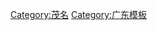 
{{Navbox
|name=茂名专题
|title=[[茂名市|<span style="color:white">茂名专题</span>]]
|above=
|image={{茂名市行政区划图|356}}
|abovestyle=background:#9b1b30;color:white;
|titlestyle=background:#9b1b30;color:white;
|groupstyle=background:#9b1b30;color:white;text-align:center;
|oddstyle=background-color:#fff7f7
|evenstyle=background-color:#f7eaea
|listclass=hlist
|state={{{state<includeonly>|autocollapse</includeonly>}}}
|group1=历史
|list1=
*[[高凉郡 (东汉)|高凉郡]]
*[[高州 (广东)|高州]]
*[[潘州 (唐朝)|潘州]]
*[[高州路]]
*[[高州府]]
*[[茂名县]]
*[[茂名市]]
|group2=区划
|list2=
*[[茂南区]]
*[[电白区]]
*<s>[[茂港区]]</s>
*[[高州市]]
*[[信宜市]]
*[[化州市]]
|group3=地理
|list3=
*[[鉴江]]
*[[罗江 (鉴江支流)|罗江]]
*[[袂花江]]
*[[小东江 (袂花江支流)|小东江]]
*[[放鸡岛]]
*[[高州水库]]
*[[云雾山]]
*[[浮山岭]]
* [[水东湾]]
* [[虎头山 (广东)|虎头山]]
*[[晏镜岭]]
|group4=经济
|list4=
*[[广东茂名滨海新区]]
*[[共青河新城]]
*[[茂名石化]]
*[[茂化实华]] 
|group5=交通
|list5={{Navbox|child
|groupstyle=background:#bf1932;color:white;text-align:center;
|oddstyle=background-color:#fff7f7
|evenstyle=background-color:#f7eaea
|listclass=hlist
|group1=高速公路
|list1=
*[[茂湛高速公路]]
*[[阳茂高速公路]]
*[[罗信高速公路]]
*[[汕湛高速公路云湛段]]
*[[包茂高速公路]]
*[[茂名港高速公路]]
|group2=铁路
|list2=
*[[茂名站]]
*[[茂名西站]]
*[[广茂铁路]]
*[[洛湛铁路]]
*[[茂湛铁路]]
*[[深茂铁路]]
*[[广湛高速铁路]]
*<s>[[信茂城际列车]]</s>
|group3=港口机场
|list3=
*[[茂名港]]
*<s>[[高州机场]]</s>
|group4=市政交通
|list4=
*[[茂名公交]]
*[[高州城乡公交]]
*[[280省道 (广东)|高水公路]]
*[[油城路]]
*[[水东湾大桥]]
}}
|group6=文化
|list6={{Navbox|child
|groupstyle=background:#bf1932;color:white;text-align:center;
|oddstyle=background-color:#fff7f7
|evenstyle=background-color:#f7eaea
|listclass=hlist
|group1=民俗
|list1=
*[[年例]]
*[[飘色]]
|group2=旅游
|list2=
*[[露天矿生态公园]]
*[[广东茂名森林公园]]
*[[宝光塔]]
*[[隋谯国夫人冼氏墓]]
*[[中国第一滩]]
*[[浪漫海岸]]
*[[大唐荔乡]]
**[[中国荔枝博览馆]]
|group3=语言
|list3=
*[[粵語方言|粤语]]
**[[茂南白话]]
**[[高州白话]]
**[[信宜白话]]
**[[化州话]]
**[[马兰话]]
*闽语
**[[雷州话|黎话]]
**[[海话]]
*[[𠊎话]]
*[[旧时正话]]
|group4=媒体
|list4=
*[[茂名日报]]
*[[茂名市广播电视台]]
}}
|group7=教育
|list7={{Navbox|child
|groupstyle=background:#bf1932;color:white;text-align:center;
|oddstyle=background-color:#fff7f7
|evenstyle=background-color:#f7eaea
|listclass=hlist
|group1=高等教育
|list1=
*[[广东石油化工学院]]
*[[广东茂名幼儿师范专科学校]]
*[[广东茂名健康职业学院]]
*[[茂名职业技术学院]]
*[[广东茂名农林科技职业学院]]
|group2=基础教育
|list2=
*[[茂名市第一中学]]
*[[广东高州中学]]
*[[信宜中学]]
}}
|group9=体育
|list9=
*[[茂名市运动会]]
*[[茂名市体育中心]]
*[[茂名奥林匹克体育中心]]
|group10=人物
|list10=
*[[冼夫人]]
*[[潘茂名]]
*[[冯盎]]
*[[高力士]]
*[[丁颖]]
*[[林云陔]]
*[[林砺儒]]
*[[杨永泰]]
*[[谭良德]]
|belowstyle= text-align:center
|below=
}}<noinclude>

<noinclude>
[[Category:茂名]]
[[Category:广东模板]]
</noinclude>